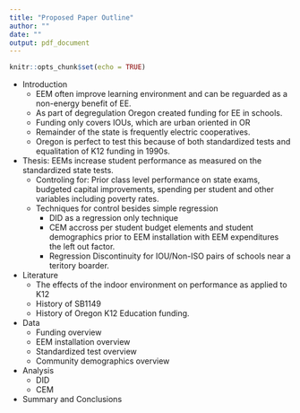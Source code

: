 ```yaml
---
title: "Proposed Paper Outline"
author: ""
date: ""
output: pdf_document
---
```


```r
knitr::opts_chunk$set(echo = TRUE)
```


+ Introduction
    + EEM often improve learning environment and can be reguarded as a non-energy benefit of EE.
    + As part of degregulation Oregon created funding for EE in schools.
    + Funding only covers IOUs, which are urban oriented in OR
    + Remainder of the state is frequently electric cooperatives.
    + Oregon is perfect to test this because of both standardized tests and equalitation of K12 funding in 1990s.
+ Thesis: EEMs increase student performance as measured on the standardized state tests.
    + Controling for: Prior class level performance on state exams, budgeted capital improvements, spending per student and other variables including poverty rates.
    + Techniques for control besides simple regression
        + DID as a regression only technique
        + CEM accross per student budget elements and student demographics prior to EEM installation with EEM expenditures the left out factor.
        + Regression Discontinuity for IOU/Non-ISO pairs of schools near a teritory boarder.
+ Literature
    + The effects of the indoor environment on performance as applied to K12 
    + History of SB1149
    + History of Oregon K12 Education funding.
    
+ Data
    + Funding overview
    + EEM installation overview
    + Standardized test overview
    + Community demographics overview
+ Analysis
    + DID
    + CEM
+ Summary and Conclusions    
